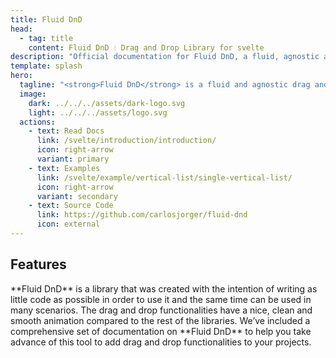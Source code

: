 ```yaml
---
title: Fluid DnD
head:
  - tag: title
    content: Fluid DnD 💧 Drag and Drop Library for svelte
description: "Official documentation for Fluid DnD, a fluid, agnostic and versatil drag and drop library for lists with current support for Vue 3 and Svelte."
template: splash
hero:
  tagline: "<strong>Fluid DnD</strong> is a fluid and agnostic drag and drop solution for lists, full animated. With current support for Vue 3 and Svelte."
  image:
    dark: ../../../assets/dark-logo.svg
    light: ../../../assets/logo.svg
  actions:
    - text: Read Docs
      link: /svelte/introduction/introduction/
      icon: right-arrow
      variant: primary
    - text: Examples
      link: /svelte/example/vertical-list/single-vertical-list/
      icon: right-arrow
      variant: secondary
    - text: Source Code
      link: https://github.com/carlosjorger/fluid-dnd
      icon: external
---
```




## Features

<CardGrid>
  <Card title="Easy and flexible" icon="pen">
    **Fluid DnD** is a library that was created with the intention of
    writing as little code as possible in order to use it and the same time can
    be used in many scenarios.
  </Card>
  <Card title="Clean and animated" icon="rocket">
    The drag and drop functionalities have a nice, clean and smooth animation
    compared to the rest of the libraries.
  </Card>
  <Card title="Fully Documented" icon="open-book">
    We’ve included a comprehensive set of documentation on **Fluid DnD** to
    help you take advance of this tool to add drag and drop functionalities to
    your projects.
  </Card>
</CardGrid>
